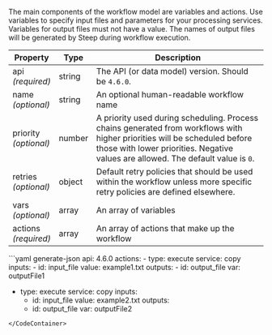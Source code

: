 The main components of the workflow model are variables and actions. Use
variables to specify input files and parameters for your processing services.
Variables for output files must not have a value. The names of output files
will be generated by Steep during workflow execution.

| Property                  | Type   | Description
| ------------------------- | ------ | -----------
| api<br/>*(required)*      | string | The API (or data model) version. Should be `4.6.0`.
| name<br/>*(optional)*     | string | An optional human-readable workflow name
| priority<br />*(optional)* | number | A priority used during scheduling. Process chains generated from workflows with higher priorities will be scheduled before those with lower priorities. Negative values are allowed. The default value is `0`.
| retries<br />*(optional)* | object | <DocsLink href="#retry-policy-defaults">Default retry policies</DocsLink> that should be used within the workflow unless more specific retry policies are defined elsewhere.
| vars<br/>*(optional)*     | array  | An array of <DocsLink href="#variables">variables</DocsLink>
| actions<br/>*(required)*  | array  | An array of <DocsLink href="#actions">actions</DocsLink> that make up the workflow

<CodeContainer title="Example">
```yaml generate-json
api: 4.6.0
actions:
  - type: execute
    service: copy
    inputs:
      - id: input_file
        value: example1.txt
    outputs:
      - id: output_file
        var: outputFile1

  - type: execute
    service: copy
    inputs:
      - id: input_file
        value: example2.txt
    outputs:
      - id: output_file
        var: outputFile2
```
</CodeContainer>
